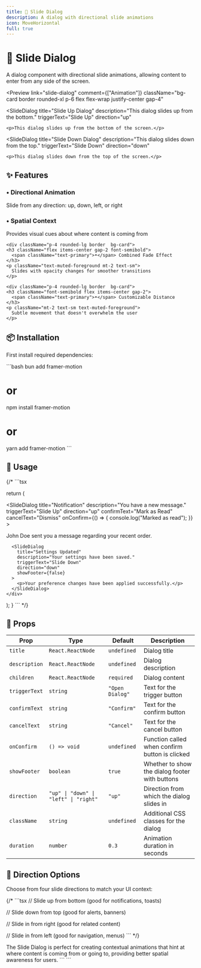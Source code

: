 ```yaml
---
title: 🔄 Slide Dialog
description: A dialog with directional slide animations
icon: MoveHorizontal
full: true
---
```



# 🔄 Slide Dialog

A dialog component with directional slide animations, allowing content to enter from any side of the screen.

<Preview
  link="slide-dialog"
  comment={["Animation"]}
  className="bg-card border rounded-xl p-6 flex flex-wrap justify-center gap-4"
>
  <SlideDialog
    title="Slide Up Dialog"
    description="This dialog slides up from the bottom."
    triggerText="Slide Up"
    direction="up"
  >
    <p>This dialog slides up from the bottom of the screen.</p>
  </SlideDialog>
  
  <SlideDialog
    title="Slide Down Dialog"
    description="This dialog slides down from the top."
    triggerText="Slide Down"
    direction="down"
  >
    <p>This dialog slides down from the top of the screen.</p>
  </SlideDialog>
</Preview>

## ✨ Features

<div className="grid grid-cols-1 md:grid-cols-2 gap-4 mt-6">
  <div className="p-4 rounded-lg border  bg-card">
    <h3 className="font-semibold flex items-center gap-2">
      <span className="text-primary">•</span> Directional Animation
    </h3>
    <p className="mt-2 text-sm text-muted-foreground">
      Slide from any direction: up, down, left, or right
    </p>
  </div>
    <div className="p-4 rounded-lg border  bg-card">
    <h3 className="flex items-center gap-2 font-semibold">
      <span className="text-primary">•</span> Spatial Context
    </h3>
    <p className="text-muted-foreground mt-2 text-sm">
      Provides visual cues about where content is coming from
    </p>
  </div>

    <div className="p-4 rounded-lg border  bg-card">
    <h3 className="flex items-center gap-2 font-semibold">
      <span className="text-primary">•</span> Combined Fade Effect
    </h3>
    <p className="text-muted-foreground mt-2 text-sm">
      Slides with opacity changes for smoother transitions
    </p>
  </div>

    <div className="p-4 rounded-lg border  bg-card">
    <h3 className="font-semibold flex items-center gap-2">
      <span className="text-primary">•</span> Customizable Distance
    </h3>
    <p className="mt-2 text-sm text-muted-foreground">
      Subtle movement that doesn't overwhelm the user
    </p>
  </div>
</div>

## 📦 Installation

First install required dependencies:

\`\`\`bash
bun add framer-motion
# or
npm install framer-motion
# or
yarn add framer-motion
\`\`\`

## 🧩 Usage

{/* \`\`\`tsx

  return (
    <div className="flex gap-4">
      <SlideDialog
        title="Notification"
        description="You have a new message."
        triggerText="Slide Up"
        direction="up"
        confirmText="Mark as Read"
        cancelText="Dismiss"
        onConfirm={() => {
          console.log("Marked as read");
        }}
      >
        <p>John Doe sent you a message regarding your recent order.</p>
      </SlideDialog>
      
      <SlideDialog
        title="Settings Updated"
        description="Your settings have been saved."
        triggerText="Slide Down"
        direction="down"
        showFooter={false}
      >
        <p>Your preference changes have been applied successfully.</p>
      </SlideDialog>
    </div>
  );
}
\`\`\` */}

## 🔧 Props

| Prop | Type | Default | Description |
|------|------|---------|-------------|
| `title` | `React.ReactNode` | `undefined` | Dialog title |
| `description` | `React.ReactNode` | `undefined` | Dialog description |
| `children` | `React.ReactNode` | `required` | Dialog content |
| `triggerText` | `string` | `"Open Dialog"` | Text for the trigger button |
| `confirmText` | `string` | `"Confirm"` | Text for the confirm button |
| `cancelText` | `string` | `"Cancel"` | Text for the cancel button |
| `onConfirm` | `() => void` | `undefined` | Function called when confirm button is clicked |
| `showFooter` | `boolean` | `true` | Whether to show the dialog footer with buttons |
| `direction` | `"up" \| "down" \| "left" \| "right"` | `"up"` | Direction from which the dialog slides in |
| `className` | `string` | `undefined` | Additional CSS classes for the dialog |
| `duration` | `number` | `0.3` | Animation duration in seconds |

## 🎨 Direction Options

Choose from four slide directions to match your UI context:

{/* \`\`\`tsx
// Slide up from bottom (good for notifications, toasts)
<SlideDialog direction="up" />

// Slide down from top (good for alerts, banners)
<SlideDialog direction="down" />

// Slide in from right (good for related content)
<SlideDialog direction="left" />

// Slide in from left (good for navigation, menus)
<SlideDialog direction="right" />
\`\`\` */}

The Slide Dialog is perfect for creating contextual animations that hint at where content is coming from or going to, providing better spatial awareness for users.
\`\`\`
\`\`\`
